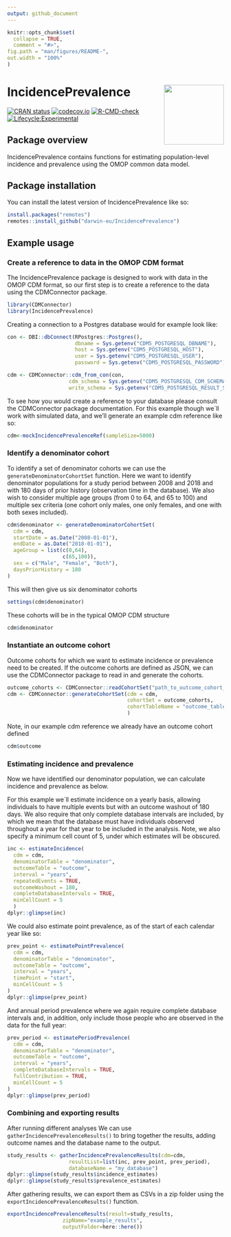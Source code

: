 ```yaml
---
output: github_document
---
```


```r
knitr::opts_chunk$set(
  collapse = TRUE,
  comment = "#>",
fig.path = "man/figures/README-",
out.width = "100%"
)
```

# IncidencePrevalence <img src='man/figures/hexsticker.png' align="right" height="139"/>

[![CRAN status](https://www.r-pkg.org/badges/version/IncidencePrevalence)](https://CRAN.R-project.org/package=IncidencePrevalence)
[![codecov.io](https://codecov.io/github/darwin-eu/IncidencePrevalence/coverage.svg?branch=main)](https://codecov.io/github/darwin-eu/IncidencePrevalence?branch=main)
[![R-CMD-check](https://github.com/darwin-eu/IncidencePrevalence/workflows/R-CMD-check/badge.svg)](https://github.com/darwin-eu/IncidencePrevalence/actions)
[![Lifecycle:Experimental](https://img.shields.io/badge/Lifecycle-Experimental-339999)](https://www.tidyverse.org/lifecycle/#experimental)


## Package overview

IncidencePrevalence contains functions for estimating population-level incidence and prevalence using the OMOP common data model.  

## Package installation

You can install the latest version of IncidencePrevalence like so:

```r
install.packages("remotes")
remotes::install_github("darwin-eu/IncidencePrevalence")
```

## Example usage
### Create a reference to data in the OMOP CDM format 
The IncidencePrevalence package is designed to work with data in the OMOP CDM format, so our first step is to create a reference to the data using the CDMConnector package. 

```r
library(CDMConnector)
library(IncidencePrevalence)
```

Creating a connection to a Postgres database would for example look like:
```r
con <- DBI::dbConnect(RPostgres::Postgres(),
                      dbname = Sys.getenv("CDM5_POSTGRESQL_DBNAME"),
                      host = Sys.getenv("CDM5_POSTGRESQL_HOST"),
                      user = Sys.getenv("CDM5_POSTGRESQL_USER"),
                      password = Sys.getenv("CDM5_POSTGRESQL_PASSWORD"))

cdm <- CDMConnector::cdm_from_con(con, 
                    cdm_schema = Sys.getenv("CDM5_POSTGRESQL_CDM_SCHEMA"), 
                    write_schema = Sys.getenv("CDM5_POSTGRESQL_RESULT_SCHEMA"))
```
To see how you would create a reference to your database please consult the CDMConnector package documentation. For this example though we´ll work with simulated data, and we'll generate an example cdm reference like so:

```r
cdm<-mockIncidencePrevalenceRef(sampleSize=5000)
```

### Identify a denominator cohort
To identify a set of denominator cohorts we can use the `generateDenominatorCohortSet` function. Here we want to identify denominator populations for a study period between 2008 and 2018 and with 180 days of prior history (observation time in the database). We also wish to consider multiple age groups (from 0 to 64, and 65 to 100) and multiple sex criteria (one cohort only males, one only females, and one with both sexes included).  

```r
cdm$denominator <- generateDenominatorCohortSet(
  cdm = cdm,
  startDate = as.Date("2008-01-01"),
  endDate = as.Date("2018-01-01"),
  ageGroup = list(c(0,64),
                  c(65,100)),
  sex = c("Male", "Female", "Both"),
  daysPriorHistory = 180
)
```

This will then give us six denominator cohorts
```r
settings(cdm$denominator)
```

These cohorts will be in the typical OMOP CDM structure
```r
cdm$denominator
```

### Instantiate an outcome cohort
Outcome cohorts for which we want to estimate incidence or prevalence need to be created. If the outcome cohorts are defined as JSON, we can use the CDMConnector package to read in and generate the cohorts.

```r
outcome_cohorts <- CDMConnector::readCohortSet("path_to_outcome_cohort_definitions")
cdm <- CDMConnector::generateCohortSet(cdm = cdm, 
                                       cohortSet = outcome_cohorts,
                                       cohortTableName = "outcome_table_name"
                                       )
```

Note, in our example cdm reference we already have an outcome cohort defined
```r
cdm$outcome
```

### Estimating incidence and prevalence
Now we have identified our denominator population, we can calculate incidence and prevalence as below. 

For this example we´ll estimate incidence on a yearly basis, allowing individuals to have multiple events but with an outcome washout of 180 days. We also require that only complete database intervals are included, by which we mean that the database must have individuals observed throughout a year for that year to be included in the analysis. Note, we also specify a minimum cell count of 5, under which estimates will be obscured.

```r
inc <- estimateIncidence(
  cdm = cdm,
  denominatorTable = "denominator",
  outcomeTable = "outcome",
  interval = "years",
  repeatedEvents = TRUE,
  outcomeWashout = 180, 
  completeDatabaseIntervals = TRUE,
  minCellCount = 5
  )
dplyr::glimpse(inc)
```

We could also estimate point prevalence, as of the start of each calendar year like so:
```r
prev_point <- estimatePointPrevalence(
  cdm = cdm,
  denominatorTable = "denominator",
  outcomeTable = "outcome",
  interval = "years",
  timePoint = "start",
  minCellCount = 5
)
dplyr::glimpse(prev_point)
```

And annual period prevalence where we again require complete database intervals and, in addition, only include those people who are observed in the data for the full year:

```r
prev_period <- estimatePeriodPrevalence(
  cdm = cdm,
  denominatorTable = "denominator",
  outcomeTable = "outcome",
  interval = "years",
  completeDatabaseIntervals = TRUE, 
  fullContribution = TRUE,
  minCellCount = 5
)
dplyr::glimpse(prev_period)
```

### Combining and exporting results
After running different analyses We can use `gatherIncidencePrevalenceResults()` to bring together the results, adding outcome names and the database name to the output.
```r
study_results <- gatherIncidencePrevalenceResults(cdm=cdm,
                    resultList=list(inc, prev_point, prev_period),
                    databaseName = "my_database")
dplyr::glimpse(study_results$incidence_estimates)
dplyr::glimpse(study_results$prevalence_estimates)
```

After gathering results, we can export them as CSVs in a zip folder using the `exportIncidencePrevalenceResults()` function. 
```r
exportIncidencePrevalenceResults(result=study_results, 
                  zipName="example_results",
                  outputFolder=here::here()) 
```
